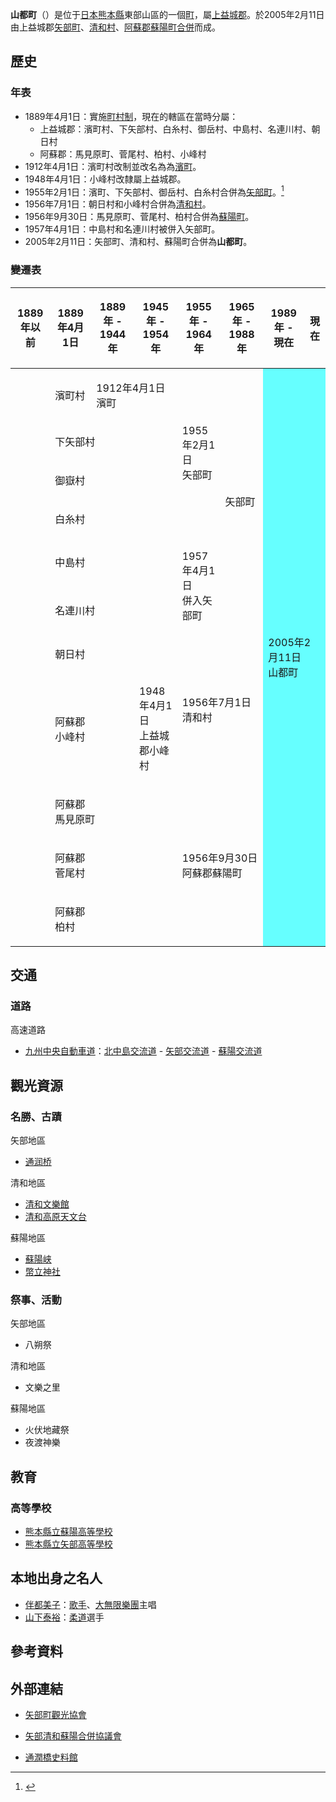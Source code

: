 {{日本町村
| 自治體名=山都
| 町村=町
| 圖像=[[File:Tsujyunkyo.jpg|240px]]
| 圖像說明=[[通潤橋|通潤橋]]
| 町村章=[[File:Flag_of_Yamato.gif|100px]]
| 日文原名=山都町
| 平假名=やまとちょう
| 羅馬字拼音=Yamato-chō
| 都道府縣=熊本縣
| 支廳=
| 郡=上益城郡
| 編號=43447-7
| 面積=544.83
| 邊界未定=
| 人口=17,430
| 統計時間=2008年12月31日
| 自治體=[[八代市|八代市]]、[[御船町|御船町]]、[[美里町_(熊本縣)|美里町]]、[[南阿蘇村|南阿蘇村]]、[[西原村|西原村]]、[[高森町_(熊本縣)|高森町]]<br>'''[[宮崎縣|宮崎縣]]'''：[[五瀨町|五瀨町]]、[[椎葉村|椎葉村]]
| 樹=[[楓|楓]]
| 花=[[車前葉山慈姑|車前葉山慈姑]]
| 鳥=[[白腹琉璃|白腹琉璃]]
| 其他象徵物=
| 其他象徵=
| 首長=[[甲斐利幸|甲斐利幸]]
| 卸任日期=2009年3月
| 議員數=22
| 郵遞區號=861-3592
| 所在地=上益城郡山都町濱町6番地
| 電話號碼=967-72-1111
| 外部連結=http://www.town.yamato.kumamoto.jp/
| 經度=
| 緯度=
| 地圖=[[File:Yamato_in_Kumamoto_Prefecture.png|250px]]
| 註記=人口：[http://www.pref.kumamoto.jp/statistics/jinko/jinko/geppo.htm 熊本縣官方網頁]
}}
'''山都町'''（{{jpn|j=山都町|hg=やまとちょう|rm=Yamato chō|f=y}}）是位于[[日本|日本]][[熊本縣|熊本縣]]東部山區的一個[[町|町]]，屬[[上益城郡|上益城郡]]。於2005年2月11日由上益城郡[[矢部町|矢部町]]、[[清和村|清和村]]、[[阿蘇郡|阿蘇郡]][[蘇陽町|蘇陽町]][[市町村合併|合併]]而成。

==歷史==
===年表===
* 1889年4月1日：實施[[町村制|町村制]]，現在的轄區在當時分屬：
** 上益城郡：濱町村、下矢部村、白糸村、御岳村、中島村、名連川村、朝日村
** 阿蘇郡：馬見原町、菅尾村、柏村、小峰村
* 1912年4月1日：濱町村改制並改名為為[[濱町|濱町]]。
* 1948年4月1日：小峰村改隸屬上益城郡。
* 1955年2月1日：濱町、下矢部村、御岳村、白糸村合併為[[矢部町|矢部町]]。<ref>{{cite web| language =ja| publisher =山都町公所| title =資料| url =http://www.town.yamato.kumamoto.jp/aboutyamato/profile.jsp| accessdate =2009-01-20| deadurl =yes| archiveurl =https://archive.is/20121219074114/http://www.town.yamato.kumamoto.jp/aboutyamato/profile.jsp| archivedate =2012-12-19}}</ref>
* 1956年7月1日：朝日村和小峰村合併為[[清和村|清和村]]。
* 1956年9月30日：馬見原町、菅尾村、柏村合併為[[蘇陽町|蘇陽町]]。
* 1957年4月1日：中島村和名連川村被併入矢部町。
* 2005年2月11日：矢部町、清和村、蘇陽町合併為'''山都町'''。

===變遷表===
{| class="wikitable" style="font-size:x-small"
! 1889年以前
! 1889年4月1日
! 1889年 - 1944年
! 1945年 - 1954年
! 1955年 - 1964年
! 1965年 - 1988年
! 1989年 - 現在
! 現在
|-
|
| 濱町村
| colspan=2 | 1912年4月1日<br />濱町
| rowspan=4 | 1955年2月1日<br />矢部町
| rowspan=6 | 矢部町
| rowspan=11 colspan=2 style="background-color:#6ff;" | 2005年2月11日<br />山都町
|-
|
| colspan=3 | 下矢部村
|-
|
| colspan=3 | 御嶽村
|-
|
| colspan=3 | 白糸村
|-
|
| colspan=3 | 中島村
| rowspan=2 | 1957年4月1日<br />併入矢部町
|-
|
| colspan=3 | 名連川村
|-
|
| colspan=3 | 朝日村
| rowspan=2 colspan=2 | 1956年7月1日<br />清和村
|-
|
| colspan=2 | 阿蘇郡<br />小峰村
| 1948年4月1日<br />上益城郡小峰村
|-
|
| colspan=3 | 阿蘇郡<br />馬見原町
| rowspan=3 colspan=2 | 1956年9月30日<br />阿蘇郡蘇陽町
|-
|
| colspan=3 | 阿蘇郡<br />菅尾村
|-
|
| colspan=3 | 阿蘇郡<br />柏村
|}

==交通==
===道路===
; 高速道路
* [[九州中央自動車道|九州中央自動車道]]：[[北中島交流道|北中島交流道]] - [[矢部交流道|矢部交流道]] - [[蘇陽交流道|蘇陽交流道]]

== 觀光資源 ==
=== 名勝、古蹟 ===
; 矢部地區
*[[通润桥|通润桥]]
; 清和地區
*[[清和文樂館|清和文樂館]]
*[[清和高原天文台|清和高原天文台]]
; 蘇陽地區
*[[蘇陽峡|蘇陽峡]]
*[[幣立神社|幣立神社]]

=== 祭事、活動 ===
; 矢部地區
*八朔祭
; 清和地區
*文樂之里
; 蘇陽地區
*火伏地藏祭
*夜渡神樂

==教育==
===高等學校===
* [[熊本縣立蘇陽高等學校|熊本縣立蘇陽高等學校]]
* [[熊本縣立矢部高等學校|熊本縣立矢部高等學校]]

== 本地出身之名人 ==
* [[伴都美子|伴都美子]]：[[歌手|歌手]]、[[大無限樂團|大無限樂團]]主唱
* [[山下泰裕|山下泰裕]]：[[柔道|柔道]]選手

== 參考資料 ==
{{Reflist}}

==外部連結==
{{commonscat|Yamato, Kumamoto}}
* {{Ja}} [https://web.archive.org/web/20090203210757/http://yabemachi.dip.jp/ 矢部町觀光協會]
* {{Ja}} [https://web.archive.org/web/20031126230929/http://www.yss-gappei.jp/ 矢部清和蘇陽合併協議會]
* {{Ja}} [https://web.archive.org/web/20081207043041/http://www2.ocn.ne.jp/~tujunshi/index.htm 通潤橋史料館]

{{熊本縣}}{{Authority control}}